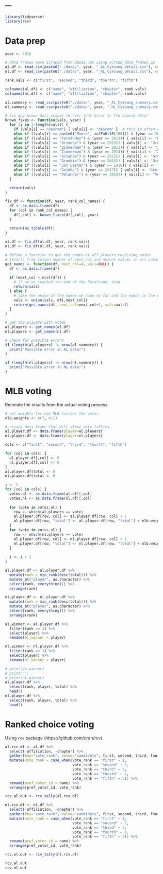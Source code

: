 ---
---

```r
library(tidyverse)
library(rcv)
```

# Data prep

```r
year <- 2018

# data frames were scraped from bbwaa.com using scrape_data_frames.py
al.df <- read_csv(paste0("./data/", year, "_AL_CyYoung_detail.csv"), col_types=cols())
nl.df <- read_csv(paste0("./data/", year, "_NL_CyYoung_detail.csv"), col_types=cols())

rank.vals <- c("first", "second", "third", "fourth", "fifth")

colnames(al.df) <- c("name", "affiliation", "chapter", rank.vals)
colnames(nl.df) <- c("name", "affiliation", "chapter", rank.vals)

al.summary <- read_csv(paste0("./data/", year, "_AL_CyYoung_summary.csv"), col_types=cols())
nl.summary <- read_csv(paste0("./data/", year, "_NL_CyYoung_summary.csv"), col_types=cols())
```

```r
# fix any known data issues (errors that occur in the source data)
known_fixes <- function(vals, year) {
  for (i in 1:length(vals)) {
    if (vals[i] == "DeGrom") { vals[i] <- "deGrom" }  # this is often consistent, but it's wrong
    else if ((vals[i] == paste0("Moore", intToUtf8(160))) & (year == 2013)) { vals[i] <- "Moore" }
    else if ((vals[i] == "Fernández") & (year == 2013)) { vals[i] <- "Fernandez" }
    else if ((vals[i] == "Grienke") & (year == 2013)) { vals[i] <- "Greinke" }
    else if ((vals[i] == "Zimmerman") & (year == 2013)) { vals[i] <- "Zimmermann" }
    else if ((vals[i] == "Zimmerman") & (year == 2014)) { vals[i] <- "Zimmermann" }
    else if ((vals[i] == "Grienke") & (year == 2015)) { vals[i] <- "Greinke" }
    else if ((vals[i] == "Grenkie") & (year == 2015)) { vals[i] <- "Greinke" }
    else if ((vals[i] == "Jon Lester") & (year == 2016)) { vals[i] <- "Lester" }
    else if ((vals[i] == "Geinke") & (year == 2017)) { vals[i] <- "Greinke" }
    else if ((vals[i] == "Velander") & (year == 2018)) { vals[i] <- "Verlander" }
  }
  
  return(vals)
}

fix_df <- function(df, year, rank_col_names) {
  df <- as.data.frame(df)
  for (col in rank_col_names) {
    df[,col] <- known_fixes(df[,col], year)
  }
  
  return(as_tibble(df))
}

al.df <- fix_df(al.df, year, rank.vals)
nl.df <- fix_df(nl.df, year, rank.vals)
```

```r
# define a function to get the names of all players receiving votes
# (starts from column number of next_col and unions values in all columns to the right)
get_names <- function(df, next_col=4, vals=NULL) {
  df <- as.data.frame(df)
  
  if (next_col > ncol(df)) {
    # if we've reached the end of the dataframe, stop
    return(vals)
  } else {
    # take the union of the names we have so far and the names in the next column
    vals <- union(vals, df[,next_col])
    return(get_names(df, next_col=next_col+1, vals=vals))
  }
}

# get the players with votes
al.players <- get_names(al.df)
nl.players <- get_names(nl.df)

# check for possible errors
if (length(al.players) != nrow(al.summary)) {
  print("Possible error in AL data!")
}

if (length(nl.players) != nrow(nl.summary)) {
  print("Possible error in NL data!")
}
```

# MLB voting

Recreate the results from the actual voting process.

```r
# set weights for how MLB tallies the votes
mlb.weights <- c(7, 4:1)

# create data frame that will store vote tallies
al.player.df <- data.frame(player=al.players)
nl.player.df <- data.frame(player=nl.players)

cols <- c("first", "second", "third", "fourth", "fifth")

for (col in cols) {
  al.player.df[,col] <- 0
  nl.player.df[,col] <- 0
}
al.player.df$total <- 0
nl.player.df$total <- 0

i <- 1
for (col in cols) {
  votes.al <- as.data.frame(al.df)[,col]
  votes.nl <- as.data.frame(nl.df)[,col]
  
  for (vote in votes.al) {
    row <- which(al.players == vote)
    al.player.df[row, col] <- al.player.df[row, col] + 1
    al.player.df[row, "total"] <- al.player.df[row, "total"] + mlb.weights[i]
  }
  for (vote in votes.nl) {
    row <- which(nl.players == vote)
    nl.player.df[row, col] <- nl.player.df[row, col] + 1
    nl.player.df[row, "total"] <- nl.player.df[row, "total"] + mlb.weights[i]
  }
  
  i <- i + 1
}

al.player.df <- al.player.df %>% 
  mutate(rank = min_rank(desc(total))) %>% 
  mutate_at("player", as.character) %>% 
  select(rank, everything()) %>% 
  arrange(rank)

nl.player.df <- nl.player.df %>% 
  mutate(rank = min_rank(desc(total))) %>% 
  mutate_at("player", as.character) %>% 
  select(rank, everything()) %>% 
  arrange(rank)

al.winner <- al.player.df %>% 
  filter(rank == 1) %>% 
  select(player) %>% 
  rename(al_winner = player)

nl.winner <- nl.player.df %>% 
  filter(rank == 1) %>% 
  select(player) %>% 
  rename(nl_winner = player)

# print(al.winner)
# print("")
# print(nl.winner)
al.player.df %>% 
  select(rank, player, total) %>% 
  head()
nl.player.df %>% 
  select(rank, player, total) %>% 
  head()
```

# Ranked choice voting

Using `rcv` package (https://github.com/cran/rcv).

```r
al.rcv.df <- al.df %>% 
  select(-affiliation, -chapter) %>% 
  gather(key="vote_rank", value="candidate", first, second, third, fourth, fifth) %>% 
  mutate(vote_rank = case_when(vote_rank == "first" ~ 1,
                               vote_rank == "second" ~ 2,
                               vote_rank == "third" ~ 3,
                               vote_rank == "fourth" ~ 4,
                               vote_rank == "fifth" ~ 5)) %>% 
  rename(pref_voter_id = name) %>% 
  arrange(pref_voter_id, vote_rank)

rcv.al.out <- rcv_tally(al.rcv.df)

nl.rcv.df <- nl.df %>% 
  select(-affiliation, -chapter) %>% 
  gather(key="vote_rank", value="candidate", first, second, third, fourth, fifth) %>% 
  mutate(vote_rank = case_when(vote_rank == "first" ~ 1,
                               vote_rank == "second" ~ 2,
                               vote_rank == "third" ~ 3,
                               vote_rank == "fourth" ~ 4,
                               vote_rank == "fifth" ~ 5)) %>% 
  rename(pref_voter_id = name) %>% 
  arrange(pref_voter_id, vote_rank)

rcv.nl.out <- rcv_tally(nl.rcv.df)

rcv.al.out
rcv.nl.out
```


